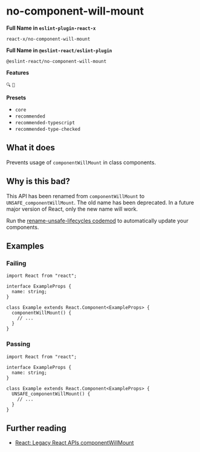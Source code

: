 # no-component-will-mount

**Full Name in `eslint-plugin-react-x`**

```plain copy
react-x/no-component-will-mount
```

**Full Name in `@eslint-react/eslint-plugin`**

```plain copy
@eslint-react/no-component-will-mount
```

**Features**

`🔍` `🔄`

**Presets**

- `core`
- `recommended`
- `recommended-typescript`
- `recommended-type-checked`

## What it does

Prevents usage of `componentWillMount` in class components.

## Why is this bad?

This API has been renamed from `componentWillMount` to `UNSAFE_componentWillMount`. The old name has been deprecated. In a future major version of React, only the new name will work.

Run the [rename-unsafe-lifecycles codemod](https://github.com/reactjs/react-codemod#rename-unsafe-lifecycles) to automatically update your components.

## Examples

### Failing

```tsx
import React from "react";

interface ExampleProps {
  name: string;
}

class Example extends React.Component<ExampleProps> {
  componentWillMount() {
    // ...
  }
}
```

### Passing

```tsx
import React from "react";

interface ExampleProps {
  name: string;
}

class Example extends React.Component<ExampleProps> {
  UNSAFE_componentWillMount() {
    // ...
  }
}
```

## Further reading

- [React: Legacy React APIs componentWillMount](https://react.dev/reference/react/Component#componentwillmount)

